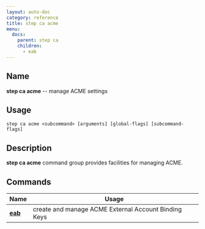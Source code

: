 ```yaml
---
layout: auto-doc
category: reference
title: step ca acme
menu:
  docs:
    parent: step ca
    children:
      - eab
---
```


## Name
**step ca acme** -- manage ACME settings

## Usage

```raw
step ca acme <subcommand> [arguments] [global-flags] [subcommand-flags]
```

## Description

**step ca acme** command group provides facilities for managing ACME.

## Commands


| Name | Usage |
|---|---|
| **[eab](eab/)** | create and manage ACME External Account Binding Keys |

